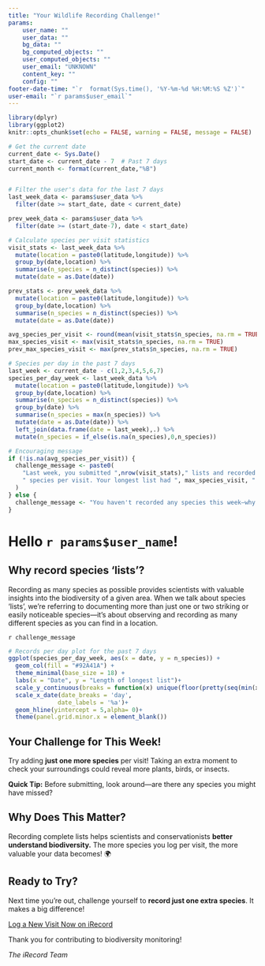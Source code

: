 ```yaml
---
title: "Your Wildlife Recording Challenge!"
params:
    user_name: ""
    user_data: ""
    bg_data: ""
    bg_computed_objects: ""
    user_computed_objects: ""
    user_email: "UNKNOWN"
    content_key: ""
    config: ""
footer-date-time: "`r  format(Sys.time(), '%Y-%m-%d %H:%M:%S %Z')`"
user-email: "`r params$user_email`"
---
```


```r
library(dplyr)
library(ggplot2)
knitr::opts_chunk$set(echo = FALSE, warning = FALSE, message = FALSE)
```

```r
# Get the current date
current_date <- Sys.Date()
start_date <- current_date - 7  # Past 7 days
current_month <- format(current_date,"%B")


# Filter the user's data for the last 7 days
last_week_data <- params$user_data %>% 
  filter(date >= start_date, date < current_date)

prev_week_data <- params$user_data %>% 
  filter(date >= (start_date-7), date < start_date)

# Calculate species per visit statistics
visit_stats <- last_week_data %>%
  mutate(location = paste0(latitude,longitude)) %>%
  group_by(date,location) %>% 
  summarise(n_species = n_distinct(species)) %>%
  mutate(date = as.Date(date))

prev_stats <- prev_week_data %>%
  mutate(location = paste0(latitude,longitude)) %>%
  group_by(date,location) %>% 
  summarise(n_species = n_distinct(species)) %>%
  mutate(date = as.Date(date))

avg_species_per_visit <- round(mean(visit_stats$n_species, na.rm = TRUE), 1)
max_species_visit <- max(visit_stats$n_species, na.rm = TRUE)
prev_max_species_visit <- max(prev_stats$n_species, na.rm = TRUE)

# Species per day in the past 7 days
last_week <- current_date - c(1,2,3,4,5,6,7)
species_per_day_week <- last_week_data %>% 
  mutate(location = paste0(latitude,longitude)) %>%
  group_by(date,location) %>% 
  summarise(n_species = n_distinct(species)) %>%
  group_by(date) %>%
  summarise(n_species = max(n_species)) %>%
  mutate(date = as.Date(date)) %>%
  left_join(data.frame(date = last_week),.) %>%
  mutate(n_species = if_else(is.na(n_species),0,n_species))

# Encouraging message
if (!is.na(avg_species_per_visit)) {
  challenge_message <- paste0(
    "Last week, you submitted ",nrow(visit_stats)," lists and recorded an average of ", avg_species_per_visit, 
    " species per visit. Your longest list had ", max_species_visit, " species! In the previous week your longest list had ",prev_max_species_visit," species."
  )
} else {
  challenge_message <- "You haven't recorded any species this week—why not take a few minutes to explore?"
}
```

# Hello `r params$user_name`!

## Why record species 'lists'?

Recording as many species as possible provides scientists with valuable insights into the biodiversity of a given area. When we talk about species 'lists', we're referring to documenting more than just one or two striking or easily noticeable species—it's about observing and recording as many different species as you can find in a location.

`r challenge_message`

```r
# Records per day plot for the past 7 days
ggplot(species_per_day_week, aes(x = date, y = n_species)) +
  geom_col(fill = "#92A41A") +
  theme_minimal(base_size = 18) +
  labs(x = "Date", y = "Length of longest list")+
  scale_y_continuous(breaks = function(x) unique(floor(pretty(seq(min(x), (max(x) + 1) * 1.1)))))+
  scale_x_date(date_breaks = 'day', 
              date_labels = '%a')+
  geom_hline(yintercept = 5,alpha= 0)+
  theme(panel.grid.minor.x = element_blank())
```

## Your Challenge for This Week!



Try adding **just one more species** per visit! Taking an extra moment to check your surroundings could reveal more plants, birds, or insects. 

**Quick Tip:** Before submitting, look around—are there any species you might have missed?

## Why Does This Matter?

Recording complete lists helps scientists and conservationists **better understand biodiversity.** The more species you log per visit, the more valuable your data becomes! 🌍

## Ready to Try?

Next time you're out, challenge yourself to **record just one extra species**. It makes a big difference!

[Log a New Visit Now on iRecord](#)

Thank you for contributing to biodiversity monitoring! 

*The iRecord Team*
